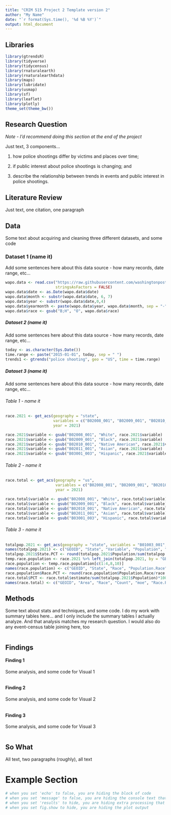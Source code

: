 ```yaml
---
title: "CRIM 515 Project 2 Template version 2"
author: "My Name"
date: "`r format(Sys.time(), '%d %B %Y')`"
output: html_document
---
```

## Libraries
```r
library(gtrendsR)
library(tidyverse)
library(tidycensus)
library(rnaturalearth)
library(rnaturalearthdata)
library(maps)
library(lubridate)
library(usmap)
library(sf)
library(leaflet)
library(plotly)
theme_set(theme_bw())
```


## Research Question
*Note - I'd recommend doing this section at the end of the project*

Just text, 3 components...

1. how police shootings differ by victims and places over time;

2. if public interest about police shootings is changing; and 

3. describe the relationship between trends in events and public interest in police shootings.

## Literature Review
Just text, one citation, one paragraph

## Data
Some text about acquiring and cleaning three different datasets, and some code

### Dataset 1 (name it)
Add some sentences here about this data source - how many records, date range, etc...
```r
wapo.data <- read.csv("https://raw.githubusercontent.com/washingtonpost/data-police-shootings/master/v2/fatal-police-shootings-data.csv", 
                      stringsAsFactors = FALSE)
wapo.data$date <- as.Date(wapo.data$date)
wapo.data$month <- substr(wapo.data$date, 6, 7)
wapo.data$year <- substr(wapo.data$date,0,4)
wapo.data$yearmonth <- paste(wapo.data$year, wapo.data$month, sep = "-")
wapo.data$race <- gsub("B;H", "O", wapo.data$race)
```
##### Dataset 2 (name it)
Add some sentences here about this data source - how many records, date range, etc...
```r
today <- as.character(Sys.Date())
time.range <- paste("2015-01-01", today, sep = " ")
trends1 <- gtrends("police shooting", geo = "US", time = time.range)
```
##### Dataset 3 (name it)
Add some sentences here about this data source - how many records, date range, etc...

###### Table 1 - name it
```r
race.2021 <- get_acs(geography = "state", 
                     variables = c("B02008_001", "B02009_001", "B02010_001", "B02011_001", "B03001_003"), 
                     year = 2021)

race.2021$variable <- gsub("B02008_001", "White", race.2021$variable)
race.2021$variable <- gsub("B02009_001", "Black", race.2021$variable)
race.2021$variable <- gsub("B02010_001", "Native American", race.2021$variable)
race.2021$variable <- gsub("B02011_001", "Asian", race.2021$variable)
race.2021$variable <- gsub("B03001_003", "Hispanic", race.2021$variable)
```
###### Table 2 - name it
```r
race.total <- get_acs(geography = "us", 
                      variables = c("B02008_001", "B02009_001", "B02010_001", "B02011_001", "B03001_003"), 
                      year = 2021)

race.total$variable <- gsub("B02008_001", "White", race.total$variable)
race.total$variable <- gsub("B02009_001", "Black", race.total$variable)
race.total$variable <- gsub("B02010_001", "Native American", race.total$variable)
race.total$variable <- gsub("B02011_001", "Asian", race.total$variable)
race.total$variable <- gsub("B03001_003", "Hispanic", race.total$variable)
```
###### Table 3 - name it
```r
totalpop.2021 <- get_acs(geography = "state", variables = "B01003_001", year = 2021)
names(totalpop.2021) <- c("GEOID", "State", "Variable", "Population", "junk")
totalpop.2021$State.PCT <- round(totalpop.2021$Population/sum(totalpop.2021$Population)*100,2)
temp.race.population <- race.2021 %>% left_join(totalpop.2021, by = "GEOID")
race.population <- temp.race.population[c(1:4,8,10)]
names(race.population) <- c("GEOID", "State", "Race", "Population.Race", "Population.State", "State.PCT")
race.population$Race.PCT <- round(race.population$Population.Race/race.population$Population.State*100, 2)
race.total$PCT <- race.total$estimate/sum(totalpop.2021$Population)*100
names(race.total) <- c("GEOID", "Area", "Race", "Count", "moe", "Race.PCT")
```

## Methods
Some text about stats and techniques, and some code. I do my work with summary tables here... and I only include the summary tables I actually analyze. And that analysis matches my research question. I would also do any event-census table joining here, too
```r

```

## Findings
#### Finding 1
Some analysis, and some code for Visual 1
```r

```

#### Finding 2
Some analysis, and some code for Visual 2
```r

```

#### Finding 3
Some analysis, and some code for Visual 3
```r

```

## So What
All text, two paragraphs (roughly), all text


# Example Section
```r
# when you set 'echo' to false, you are hiding the block of code 
# when you set 'message' to false, you are hiding the console text that comes after running your code
# when you set 'results' to hide, you are hiding extra processing that occasionally shows up in the console
# when you set fig.show to hide, you are hiding the plot output
```
